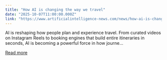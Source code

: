 ```yaml
---
title: "How AI is changing the way we travel"
date: "2025-10-07T11:00:00.000Z"
link: "https://www.artificialintelligence-news.com/news/how-ai-is-changing-the-way-we-travel/"
---
```


AI is reshaping how people plan and experience travel. From curated videos on Instagram Reels to booking engines that build entire itineraries in seconds, AI is becoming a powerful force in how journe...

[Read more](https://www.artificialintelligence-news.com/news/how-ai-is-changing-the-way-we-travel/)
